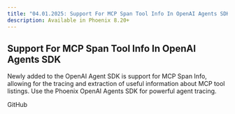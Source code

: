 ```yaml
---
title: "04.01.2025: Support For MCP Span Tool Info In OpenAI Agents SDK 🔨"
description: Available in Phoenix 8.20+
---
```


<Update label="April 1, 2025">

## Support For MCP Span Tool Info In OpenAI Agents SDK

Newly added to the OpenAI Agent SDK is support for MCP Span Info, allowing for the tracing and extraction of useful information about MCP tool listings. Use the Phoenix OpenAI Agents SDK for powerful agent tracing.

<Card title="feat: capture result from MCPListToolsSpanData by RogerHYang · Pull Request #1458 · Arize-ai/openinference" icon="github" href="https://github.com/Arize-ai/openinference/pull/1458" horizontal>
  GitHub
</Card>
</Update>